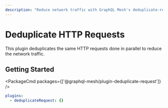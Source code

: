 ```yaml
---
description: "Reduce network traffic with GraphQL Mesh's deduplicate-request plugin. Install and configure @graphql-mesh/plugin-deduplicate-request today! #GraphQL #Mesh"
---
```


# Deduplicate HTTP Requests

This plugin deduplicates the same HTTP requests done in parallel to reduce the network traffic.

## Getting Started

<PackageCmd packages={['@graphql-mesh/plugin-deduplicate-request']} />

```yaml filename=".meshrc.yaml"
plugins:
  - deduplicateRequest: {}
```
